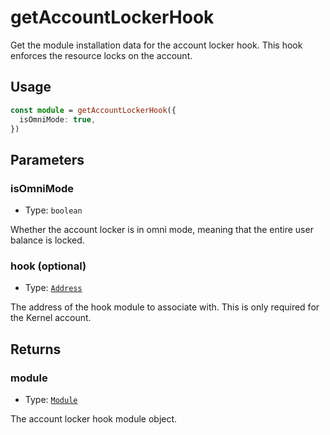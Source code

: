 # getAccountLockerHook

Get the module installation data for the account locker hook. This hook enforces the resource locks on the account.

## Usage

```typescript copy
const module = getAccountLockerHook({
  isOmniMode: true,
})
```

## Parameters

### isOmniMode

- Type: `boolean`

Whether the account locker is in omni mode, meaning that the entire user balance is locked.

### hook (optional)

- Type: [`Address`](https://viem.sh/docs/glossary/types#address)

The address of the hook module to associate with. This is only required for the Kernel account.

## Returns

### module

- Type: [`Module`](https://viem.sh/docs/glossary/types#module)

The account locker hook module object.
